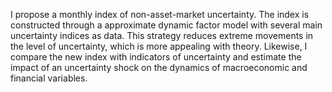 I propose a monthly index of non-asset-market uncertainty. The index is constructed through a approximate dynamic factor model with several main uncertainty indices as data. This strategy reduces extreme movements in the level of uncertainty, which is more appealing with theory. Likewise, I compare the new index with indicators of uncertainty and estimate the impact of an uncertainty shock on the dynamics of macroeconomic and financial variables.
